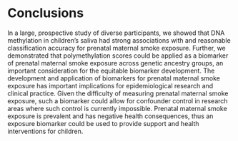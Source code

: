 # Conclusions

In a large, prospective study of diverse participants, we showed that DNA methylation in children's saliva had strong associations with and reasonable classification accuracy for prenatal maternal smoke exposure. Further, we demonstrated that polymethylation scores could be applied as a biomarker of prenatal maternal smoke exposure across genetic ancestry groups, an important consideration for the equitable biomarker development. The development and application of biomarkers for prenatal maternal smoke exposure has important implications for epidemiological research and clinical practice. Given the difficulty of measuring prenatal maternal smoke exposure, such a biomarker could allow for confounder control in research areas where such control is currently impossible. Prenatal maternal smoke exposure is prevalent and has negative health consequences, thus an exposure biomarker could be used to provide support and health interventions for children.